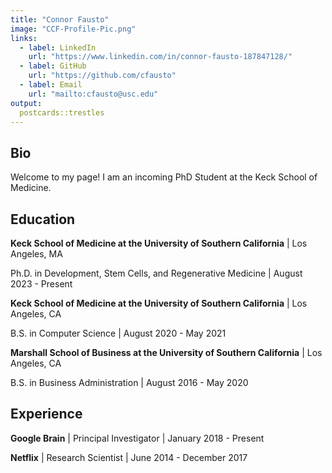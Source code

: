 ```yaml
---
title: "Connor Fausto"
image: "CCF-Profile-Pic.png"
links:
  - label: LinkedIn
    url: "https://www.linkedin.com/in/connor-fausto-187847128/"
  - label: GitHub
    url: "https://github.com/cfausto"
  - label: Email
    url: "mailto:cfausto@usc.edu"
output:
  postcards::trestles
---
```

 
## Bio

Welcome to my page! I am an incoming PhD Student at the Keck School of Medicine.

## Education

**Keck School of Medicine at the University of Southern California** | Los Angeles, MA

Ph.D. in Development, Stem Cells, and Regenerative Medicine | August 2023 - Present

**Keck School of Medicine at the University of Southern California** | Los Angeles, CA

B.S. in Computer Science | August 2020 - May 2021

**Marshall School of Business at the University of Southern California** | Los Angeles, CA

B.S. in Business Administration | August 2016 - May 2020

## Experience

**Google Brain** | Principal Investigator | January 2018 - Present

**Netflix** | Research Scientist | June 2014 - December 2017
